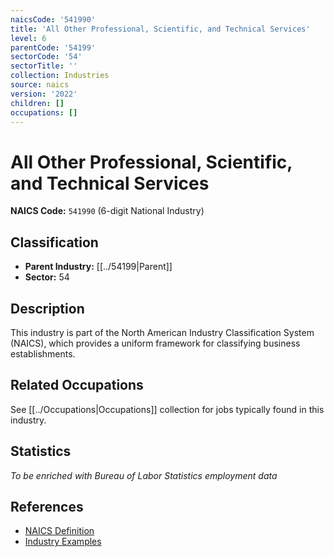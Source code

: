 ```yaml
---
naicsCode: '541990'
title: 'All Other Professional, Scientific, and Technical Services'
level: 6
parentCode: '54199'
sectorCode: '54'
sectorTitle: ''
collection: Industries
source: naics
version: '2022'
children: []
occupations: []
---
```

# All Other Professional, Scientific, and Technical Services

**NAICS Code:** `541990` (6-digit National Industry)

## Classification

- **Parent Industry:** [[../54199|Parent]]
- **Sector:** 54

## Description

This industry is part of the North American Industry Classification System (NAICS), which provides a uniform framework for classifying business establishments.

## Related Occupations

See [[../Occupations|Occupations]] collection for jobs typically found in this industry.

## Statistics

*To be enriched with Bureau of Labor Statistics employment data*

## References

- [NAICS Definition](https://www.census.gov/naics/)
- [Industry Examples](https://www.census.gov/naics/2022NAICS/)
